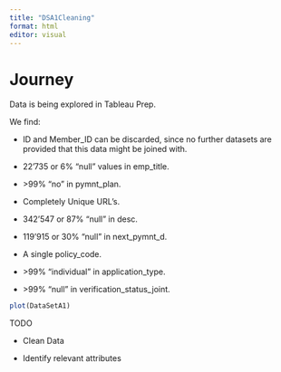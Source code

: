```yaml
---
title: "DSA1Cleaning"
format: html
editor: visual
---
```


# Journey

Data is being explored in Tableau Prep.

We find:

-   ID and Member_ID can be discarded, since no further datasets are provided that this data might be joined with.

<!-- -->

-   22'735 or 6% "null" values in emp_title.

-   \>99% "no" in pymnt_plan.

-   Completely Unique URL's.

-   342'547 or 87% "null" in desc.

-   119'915 or 30% "null" in next_pymnt_d.

-   A single policy_code.

-   \>99% "individual" in application_type.

-   \>99% "null" in verification_status_joint.

```r
plot(DataSetA1)
```

TODO

-   Clean Data

<!-- -->

-   Identify relevant attributes
